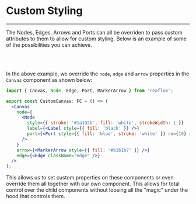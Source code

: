 
<Meta title="Docs/Styling" />

# Custom Styling

---

The Nodes, Edges, Arrows and Ports can all be overriden to pass custom attributes
to them to allow for custom styling. Below is an example of some of the possibilities
you can achieve.

<br />
<div style={{ height: 500, width: 700, position: 'relative', margin: '0 auto' }}>
  <Story id="demos-basic--styling" />
</div>
<br />

In the above example, we override the `node`, `edge` and `arrow` properties
in the `Canvas` component as shown below:

```jsx
import { Canvas, Node, Edge, Port, MarkerArrow } from 'reaflow';

export const CustomCanvas: FC = () => (
  <Canvas
    node={
      <Node
        style={{ stroke: '#1a192b', fill: 'white', strokeWidth: 1 }}
        label={<Label style={{ fill: 'black' }} />}
        port={<Port style={{ fill: 'blue', stroke: 'white' }} rx={10} ry={10} />}
      />
    }
    arrow={<MarkerArrow style={{ fill: '#b1b1b7' }} />}
    edge={<Edge className="edge" />}
  />
);
```

This allows us to set custom properties on these components or even
override them all together with our own component. This allows for
total control over the child components without loosing all the "magic"
under the hood that controls them.
